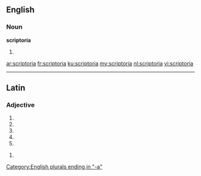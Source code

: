==English==

===Noun===
'''scriptoria'''

# {{plural of|scriptorium}}

[[Category:English plurals ending in "-a"]]

[[ar:scriptoria]]
[[fr:scriptoria]]
[[ku:scriptoria]]
[[my:scriptoria]]
[[nl:scriptoria]]
[[vi:scriptoria]]

----
==Latin==

===Adjective===
{{la-adj-form|scriptōria}}

# {{inflection of|scriptōrius||nom|f|s|lang=la}}
# {{inflection of|scriptōrius||nom|n|p|lang=la}}
# {{inflection of|scriptōrius||acc|n|p|lang=la}}
# {{inflection of|scriptōrius||voc|f|s|lang=la}}
# {{inflection of|scriptōrius||voc|n|p|lang=la}}

{{la-adj-form|scriptōriā}}

# {{inflection of|scriptōrius||abl|f|s|lang=la}}
{{rfc-auto}}